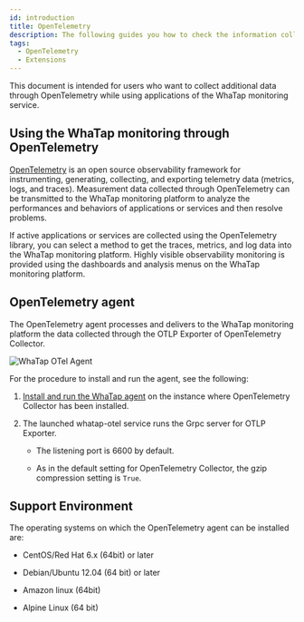 ```yaml
---
id: introduction
title: OpenTelemetry
description: The following guides you how to check the information collected by OpenTelemetry Collector through the WhaTap monitoring service.
tags:
  - OpenTelemetry
  - Extensions
---
```


<head>
<meta name="robots" content="noindex, nofollow"/>
</head>

This document is intended for users who want to collect additional data through OpenTelemetry while using applications of the WhaTap monitoring service.

## Using the WhaTap monitoring through OpenTelemetry

[OpenTelemetry](https://opentelemetry.io/) is an open source observability framework for instrumenting, generating, collecting, and exporting telemetry data (metrics, logs, and traces). Measurement data collected through OpenTelemetry can be transmitted to the WhaTap monitoring platform to analyze the performances and behaviors of applications or services and then resolve problems.

If active applications or services are collected using the OpenTelemetry library, you can select a method to get the traces, metrics, and log data into the WhaTap monitoring platform. Highly visible observability monitoring is provided using the dashboards and analysis menus on the WhaTap monitoring platform.

## OpenTelemetry agent

The OpenTelemetry agent processes and delivers to the WhaTap monitoring platform the data collected through the OTLP Exporter of OpenTelemetry Collector. 

![WhaTap OTel Agent](/img/otel/opentelemetry-overview.png)

For the procedure to install and run the agent, see the following:

1. [Install and run the WhaTap agent](install-agent) on the instance where OpenTelemetry Collector has been installed.

2. The launched whatap-otel service runs the Grpc server for OTLP Exporter.

   - The listening port is 6600 by default.

   - As in the default setting for OpenTelemetry Collector, the gzip compression setting is `True`.

## Support Environment

The operating systems on which the OpenTelemetry agent can be installed are:

- CentOS/Red Hat 6.x (64bit) or later

- Debian/Ubuntu 12.04 (64 bit) or later

- Amazon linux (64bit)

- Alpine Linux (64 bit)
